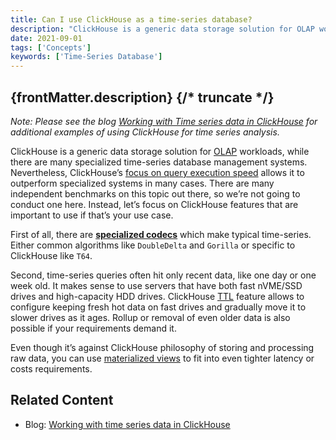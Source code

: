 ```yaml
---
title: Can I use ClickHouse as a time-series database?
description: "ClickHouse is a generic data storage solution for OLAP workloads, while there are many specialized time-series database management systems."
date: 2021-09-01
tags: ['Concepts']
keywords: ['Time-Series Database']
---
```


{frontMatter.description}
{/* truncate */}
---

_Note: Please see the blog [Working with Time series data in ClickHouse](https://clickhouse.com/blog/working-with-time-series-data-and-functions-ClickHouse) for additional examples of using ClickHouse for time series analysis._

ClickHouse is a generic data storage solution for [OLAP](https://clickhouse.com/docs/en/faq/general/olap) workloads, while there are many specialized time-series database management systems. Nevertheless, ClickHouse’s [focus on query execution speed](https://clickhouse.com/docs/en/faq/general/why-clickhouse-is-so-fast) allows it to outperform specialized systems in many cases. There are many independent benchmarks on this topic out there, so we’re not going to conduct one here. Instead, let’s focus on ClickHouse features that are important to use if that’s your use case.

First of all, there are **[specialized codecs](https://clickhouse.com/docs/en/sql-reference/statements/create/table#specialized-codecs)** which make typical time-series. Either common algorithms like `DoubleDelta` and `Gorilla` or specific to ClickHouse like `T64`.

Second, time-series queries often hit only recent data, like one day or one week old. It makes sense to use servers that have both fast nVME/SSD drives and high-capacity HDD drives. ClickHouse [TTL](https://clickhouse.com/docs/en/engines/table-engines/mergetree-family/mergetree/##table_engine-mergetree-multiple-volumes) feature allows to configure keeping fresh hot data on fast drives and gradually move it to slower drives as it ages. Rollup or removal of even older data is also possible if your requirements demand it.

Even though it’s against ClickHouse philosophy of storing and processing raw data, you can use [materialized views](https://clickhouse.com/docs/en/sql-reference/statements/create/view) to fit into even tighter latency or costs requirements.

## Related Content

- Blog: [Working with time series data in ClickHouse](https://clickhouse.com/blog/working-with-time-series-data-and-functions-ClickHouse)
